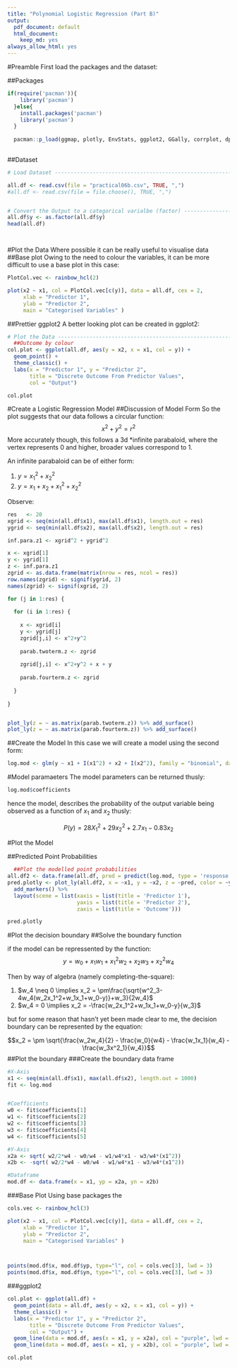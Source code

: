---
title: "Polynomial Logistic Regression (Part B)"
output:
  pdf_document: default
  html_document:
    keep_md: yes
always_allow_html: yes
---

#Preamble
First load the packages and the dataset:

##Packages
```{r}

if(require('pacman')){
    library('pacman')
  }else{
    install.packages('pacman')
    library('pacman')
  }
  
  pacman::p_load(ggmap, plotly, EnvStats, ggplot2, GGally, corrplot, dplyr, tidyr, stringr, reshape2, cowplot, ggpubr, tidyverse, reshape2, ggplot2, rmarkdown, dplyr, plotly, rstudioapi, wesanderson, RColorBrewer, colorspace)
  

```

##Dataset
```{r}

# Load Dataset ------------------------------------------------------------

all.df <- read.csv(file = "practical06b.csv", TRUE, ",")
#all.df <- read.csv(file = file.choose(), TRUE, ",")


# Convert the Output to a categorical varialbe (factor) -------------------
all.df$y <- as.factor(all.df$y)
head(all.df)




```

#Plot the Data
Where possible it can be really useful to visualise data
##Base plot
Owing to the need to colour the variables, it can be more difficult to use a 
base plot in this case:

```{r}
PlotCol.vec <- rainbow_hcl(2)

plot(x2 ~ x1, col = PlotCol.vec[c(y)], data = all.df, cex = 2,
     xlab = "Predictor 1",
     ylab = "Predictor 2",
     main = "Categorised Variables" )
```

##Prettier ggplot2
A better looking plot can be created in ggplot2:

```{r}

# Plot the Data -----------------------------------------------------------
  ##Outcome by colour
col.plot <- ggplot(all.df, aes(y = x2, x = x1, col = y)) +
  geom_point() + 
  theme_classic() +
  labs(x = "Predictor 1", y = "Predictor 2",
       title = "Discrete Outcome From Predictor Values",
       col = "Output")

col.plot

```


#Create a Logistic Regression Model
##Discussion of Model Form
So the plot suggests that our data follows a circular function:
$$x^2 + y^2 = r^2$$
More accurately though, this follows a 3d *infinite parabaloid,
where the vertex represents 0 and higher, broader values 
correspond to 1.

An infinite parabaloid can be of either form:

1. $y = x^2_1 + x^2_2$
2. $y = x_1 + x_2 + x^2_1 + x^2_2$

Observe:

```{r, echo = FALSE}
res   <- 20
xgrid <- seq(min(all.df$x1), max(all.df$x1), length.out = res)
ygrid <- seq(min(all.df$x2), max(all.df$x2), length.out = res)

inf.para.z1 <- xgrid^2 + ygrid^2

x <- xgrid[1]
y <- ygrid[1]
z <- inf.para.z1
zgrid <- as.data.frame(matrix(nrow = res, ncol = res))
row.names(zgrid) <- signif(ygrid, 2)
names(zgrid) <- signif(xgrid, 2)

for (j in 1:res) {
  
  for (i in 1:res) {
    
    x <- xgrid[i]
    y <- ygrid[j]
    zgrid[j,i] <- x^2+y^2
    
    parab.twoterm.z <- zgrid
    
    zgrid[j,i] <- x^2+y^2 + x + y
  
    parab.fourterm.z <- zgrid
    
  }
  
}


plot_ly(z = ~ as.matrix(parab.twoterm.z)) %>% add_surface()
plot_ly(z = ~ as.matrix(parab.fourterm.z)) %>% add_surface()
```

##Create the Model
In this case we will create a model using the second form:

```{r}
log.mod <- glm(y ~ x1 + I(x1^2) + x2 + I(x2^2), family = "binomial", data = all.df)
```

#Model paramaeters
The model parameters can be returned thusly:
```{r}
log.mod$coefficients
```

hence the model, describes the probability of the
output variable being observed as a function of
$x_1$ and $x_2$ thusly:

$$P(y) = 28X^2_1 + 29x^2_2 + 2.7x_1 -0.83x_2$$

#Plot the Model

##Predicted Point Probabilities

```{r}

  ##Plot the modelled point probabilities
all.df2 <- data.frame(all.df, pred = predict(log.mod, type = 'response'))
pred.plotly <- plot_ly(all.df2, x = ~x1, y = ~x2, z = ~pred, color = ~y, colors = c('#BF382A', '#0C4B8E')) %>%
  add_markers() %>%
  layout(scene = list(xaxis = list(title = 'Predictor 1'),
                      yaxis = list(title = 'Predictor 2'),
                      zaxis = list(title = 'Outcome')))

pred.plotly
```
#Plot the decision boundary
##Solve the boundary function

if the model can be repressented by the function:
$$y = w_0 + x_1w_1 + x^2_1w_2 + x_2w_3 + x^2_2w_4$$

Then by way of algebra (namely completing-the-square):

1. $w_4 \neq 0 \implies x_2 = \pm\frac{\sqrt{w^2_3-4w_4(w_2x_1^2+w_1x_1+w_0-y)}+w_3}{2w_4}$
2. $w_4 = 0 \implies x_2 = -\frac{w_2x_1^2+w_1x_1+w_0-y}{w_3}$

but for some reason that hasn't yet been made clear to me,
the decision boundary can be represented by the equation:

$$x_2 = \pm \sqrt{\frac{w_2w_4}{2} - \frac{w_0}{w4} - \frac{w_1x_1}{w_4} - \frac{w_3x^2_1}{w_4}}$$
##Plot the boundary
###Create the boundary data frame

```{r, warning = FALSE}
#X-Axis
x1 <- seq(min(all.df$x1), max(all.df$x2), length.out = 1000)
fit <- log.mod


#Coefficients
w0 <- fit$coefficients[1]
w1 <- fit$coefficients[2]
w2 <- fit$coefficients[3]
w3 <- fit$coefficients[4]
w4 <- fit$coefficients[5]

#Y-Axis
x2a <- sqrt( w2/2*w4 - w0/w4 - w1/w4*x1 - w3/w4*(x1^2))
x2b <- -sqrt( w2/2*w4 - w0/w4 - w1/w4*x1 - w3/w4*(x1^2))

#Dataframe
mod.df <- data.frame(x = x1, yp = x2a, yn = x2b)


```

###Base Plot
Using base packages the 
```{r}

cols.vec <- rainbow_hcl(3)

plot(x2 ~ x1, col = PlotCol.vec[c(y)], data = all.df, cex = 2,
     xlab = "Predictor 1",
     ylab = "Predictor 2",
     main = "Categorised Variables" )



points(mod.df$x, mod.df$yp, type="l", col = cols.vec[3], lwd = 3)
points(mod.df$x, mod.df$yn, type="l", col = cols.vec[3], lwd = 3)
```
###ggplot2


```{r}
col.plot <- ggplot(all.df) +
  geom_point(data = all.df, aes(y = x2, x = x1, col = y)) + 
  theme_classic() +
  labs(x = "Predictor 1", y = "Predictor 2",
       title = "Discrete Outcome From Predictor Values",
       col = "Output") +
  geom_line(data = mod.df, aes(x = x1, y = x2a), col = "purple", lwd = 2) +
  geom_line(data = mod.df, aes(x = x1, y = x2b), col = "purple", lwd = 2)

col.plot
```

